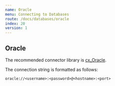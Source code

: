 ```yaml
---
name: Oracle
menu: Connecting to Databases
route: /docs/databases/oracle
index: 20
version: 1
---
```


## Oracle

The recommended connector library is
[cx_Oracle](https://cx-oracle.readthedocs.io/en/latest/user_guide/installation.html).

The connection string is formatted as follows:

```
oracle://<username>:<password>@<hostname>:<port>
```
